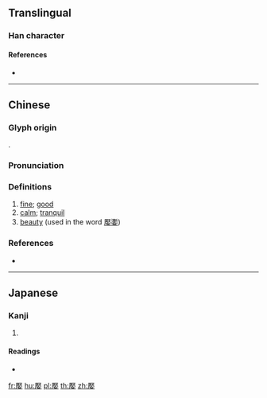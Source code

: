 ==Translingual==

===Han character===
{{Han char|rn=38|rad=女|as=14|sn=17|four=71404|canj=MKV|ids=⿸厭女}}

====References====
* {{Han ref|kx=0273.010|dkj=06825|dj=0541.070|hdz=21086.060|uh=5B2E|ud=23342|bh=ECD6|bd=60630}}

----

==Chinese==
{{zh-forms}}

===Glyph origin===
{{Han etym}}
{{Han compound|厭|女|c1=p|c2=s|t2=female|ls=psc}}.

===Pronunciation===
{{zh-pron
|m=yān,yàn
|c=jim3,jim1
|mc=y
|oc=y
|cat=a
}}

===Definitions===
{{zh-hanzi}}

# [[fine]]; [[good]]
# [[calm]]; [[tranquil]]
# [[beauty]] (used in the word [[嬮嬱]])

===References===
* {{R:yue:Hanzi}}

----

==Japanese==

===Kanji===
{{ja-kanji|grade=|rs=女14}}

# {{defn|lang=ja|sort=女14}}

====Readings====
* {{ja-readings|on=[[えん]] (en), [[えふ]] (efu)|kun=[[みめよい]] (mimeyoi)}}

[[fr:嬮]]
[[hu:嬮]]
[[pl:嬮]]
[[th:嬮]]
[[zh:嬮]]